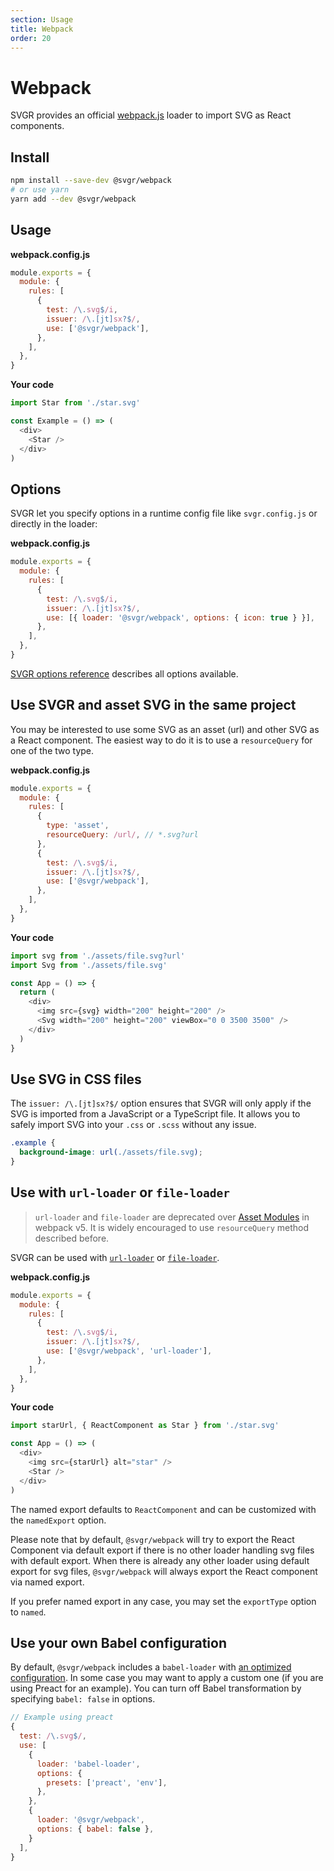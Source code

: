 ```yaml
---
section: Usage
title: Webpack
order: 20
---
```


# Webpack

SVGR provides an official [webpack.js](https://webpack.js.org/) loader to import SVG as React components.

<carbon-ad />

## Install

```bash
npm install --save-dev @svgr/webpack
# or use yarn
yarn add --dev @svgr/webpack
```

## Usage

**webpack.config.js**

```js
module.exports = {
  module: {
    rules: [
      {
        test: /\.svg$/i,
        issuer: /\.[jt]sx?$/,
        use: ['@svgr/webpack'],
      },
    ],
  },
}
```

**Your code**

```js
import Star from './star.svg'

const Example = () => (
  <div>
    <Star />
  </div>
)
```

## Options

SVGR let you specify options in a runtime config file like `svgr.config.js` or directly in the loader:

**webpack.config.js**

```js
module.exports = {
  module: {
    rules: [
      {
        test: /\.svg$/i,
        issuer: /\.[jt]sx?$/,
        use: [{ loader: '@svgr/webpack', options: { icon: true } }],
      },
    ],
  },
}
```

[SVGR options reference](https://react-svgr.com/docs/options/) describes all options available.

## Use SVGR and asset SVG in the same project

You may be interested to use some SVG as an asset (url) and other SVG as a React component. The easiest way to do it is to use a `resourceQuery` for one of the two type.

**webpack.config.js**

```js
module.exports = {
  module: {
    rules: [
      {
        type: 'asset',
        resourceQuery: /url/, // *.svg?url
      },
      {
        test: /\.svg$/i,
        issuer: /\.[jt]sx?$/,
        use: ['@svgr/webpack'],
      },
    ],
  },
}
```

**Your code**

```js
import svg from './assets/file.svg?url'
import Svg from './assets/file.svg'

const App = () => {
  return (
    <div>
      <img src={svg} width="200" height="200" />
      <Svg width="200" height="200" viewBox="0 0 3500 3500" />
    </div>
  )
}
```

## Use SVG in CSS files

The `issuer: /\.[jt]sx?$/` option ensures that SVGR will only apply if the SVG is imported from a JavaScript or a TypeScript file. It allows you to safely import SVG into your `.css` or `.scss` without any issue.

```css
.example {
  background-image: url(./assets/file.svg);
}
```

## Use with `url-loader` or `file-loader`

> `url-loader` and `file-loader` are deprecated over [Asset Modules](https://webpack.js.org/guides/asset-modules/) in webpack v5. It is widely encouraged to use `resourceQuery` method described before.

SVGR can be used with [`url-loader`](https://github.com/webpack-contrib/url-loader) or [`file-loader`](https://github.com/webpack-contrib/file-loader).

**webpack.config.js**

```js
module.exports = {
  module: {
    rules: [
      {
        test: /\.svg$/i,
        issuer: /\.[jt]sx?$/,
        use: ['@svgr/webpack', 'url-loader'],
      },
    ],
  },
}
```

**Your code**

```js
import starUrl, { ReactComponent as Star } from './star.svg'

const App = () => (
  <div>
    <img src={starUrl} alt="star" />
    <Star />
  </div>
)
```

The named export defaults to `ReactComponent` and can be customized with the `namedExport` option.

Please note that by default, `@svgr/webpack` will try to export the React Component via default export if there is no other loader handling svg files with default export. When there is already any other loader using default export for svg files, `@svgr/webpack` will always export the React component via named export.

If you prefer named export in any case, you may set the `exportType` option to `named`.

## Use your own Babel configuration

By default, `@svgr/webpack` includes a `babel-loader` with [an optimized configuration](https://github.com/gregberge/svgr/blob/main/packages/webpack/src/index.ts). In some case you may want to apply a custom one (if you are using Preact for an example). You can turn off Babel transformation by specifying `babel: false` in options.

```js
// Example using preact
{
  test: /\.svg$/,
  use: [
    {
      loader: 'babel-loader',
      options: {
        presets: ['preact', 'env'],
      },
    },
    {
      loader: '@svgr/webpack',
      options: { babel: false },
    }
  ],
}
```
